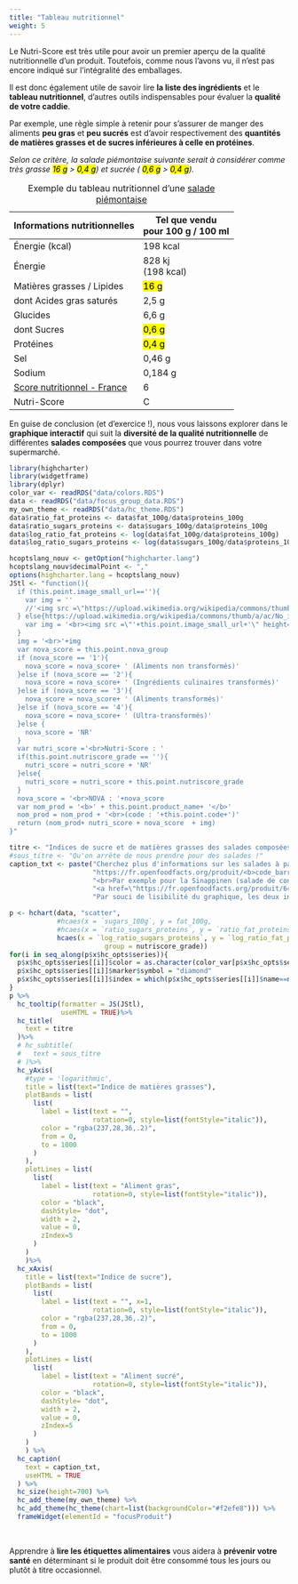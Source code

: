```yaml
---
title: "Tableau nutritionnel"
weight: 5
---
```


Le Nutri-Score est très utile pour avoir un premier aperçu de la qualité nutritionnelle d’un produit. Toutefois, comme nous l’avons vu, il n’est pas encore indiqué sur l’intégralité des emballages. 

Il est donc également utile de savoir lire **la liste des ingrédients** et le **tableau nutritionnel**, d’autres outils indispensables pour évaluer la **qualité de votre caddie**. 

Par exemple, une règle simple à retenir pour s’assurer de manger des aliments **peu gras** et **peu sucrés** est d’avoir respectivement des **quantités de matières grasses et de sucres inférieures à celle en protéines**.

<i>Selon ce critère, la salade piémontaise suivante serait à considérer comme très grasse <mark>16 g</mark> &gt; <mark>0,4 g</mark>) et sucrée ( <mark>0,6 g</mark> &gt; <mark>0,4 g</mark>).</i>

<table id="nutrition_data_table" class="data_table">
<caption>Exemple du tableau nutritionnel d'une <a href="https://fr.openfoodfacts.org/produit/0201400016732/" target="_blank">salade piémontaise</a></caption>
<thead class="nutriment_header">
 
<tr>
<th scope="col">Informations nutritionnelles</th>

<th class="nutriment_value " scope="col">Tel que vendu<br>pour 100 g / 100 ml</th>

</tr>
</thead>

<tbody>
<!--  Generating table body -->



<tr id="nutriment_energy-kcal_tr" class="nutriment_main">
<td class="nutriment_label">
Énergie (kcal)
</td>



<td class="nutriment_value ">
198 kcal
</td>



</tr>



<tr id="nutriment_energy_tr" class="nutriment_main">
<td class="nutriment_label">
Énergie
</td>



<td class="nutriment_value ">
828 kj<br>(198 kcal)
</td>



</tr>



<tr id="nutriment_fat_tr" class="nutriment_main">
<td class="nutriment_label">
Matières grasses / Lipides
</td>



<td class="nutriment_value ">
<mark>16 g</mark>
</td>


</tr>



<tr id="nutriment_saturated-fat_tr" class="nutriment_sub">
<td class="nutriment_label">
dont Acides gras saturés
</td>



<td class="nutriment_value ">
2,5 g
</td>





</tr>



<tr id="nutriment_carbohydrates_tr" class="nutriment_main">
<td class="nutriment_label">
Glucides
</td>



<td class="nutriment_value ">
6,6 g
</td>

</tr>



<tr id="nutriment_sugars_tr" class="nutriment_sub">
<td class="nutriment_label">
dont Sucres
</td>



<td class="nutriment_value ">
<mark>0,6 g</mark>
</td>



</tr>



<tr id="nutriment_proteins_tr" class="nutriment_main">
<td class="nutriment_label">
Protéines
</td>



<td class="nutriment_value ">
<mark>0,4 g</mark>
</td>




</tr>



<tr id="nutriment_salt_tr" class="nutriment_main">
<td class="nutriment_label">
Sel
</td>



<td class="nutriment_value ">
0,46 g
</td>




</tr>



<tr id="nutriment_sodium_tr" class="nutriment_sub">
<td class="nutriment_label">
Sodium
</td>



<td class="nutriment_value ">
0,184 g
</td>





</tr>



<tr id="nutriment_nutrition-score-fr_tr" class="nutriment_main">
<td class="nutriment_label">
<a href="/nutriscore" title="$product_ref->{nutrition_score_debug}">Score nutritionnel - France</a>
</td>



<td class="nutriment_value ">
6 
</td>




</tr>



<tr id="nutriment_nutriscore_tr" class="nutriment_sub">
<td class="nutriment_label">
Nutri-Score
</td>



<td class="nutriment_value ">
C
</td>




</tr>


</tbody>

</table>






En guise de conclusion (et d'exercice !), nous vous laissons explorer dans le **graphique interactif** qui suit la **diversité de la qualité nutritionnelle** de différentes **salades composées** que vous pourrez trouver dans votre supermarché. 


```r
library(highcharter)
library(widgetframe)
library(dplyr)
color_var <- readRDS("data/colors.RDS")
data <- readRDS("data/focus_group_data.RDS")
my_own_theme <- readRDS("data/hc_theme.RDS")
data$ratio_fat_proteins <- data$fat_100g/data$proteins_100g
data$ratio_sugars_proteins <- data$sugars_100g/data$proteins_100g
data$log_ratio_fat_proteins <- log(data$fat_100g/data$proteins_100g)
data$log_ratio_sugars_proteins <- log(data$sugars_100g/data$proteins_100g)

hcoptslang_nouv <- getOption("highcharter.lang")
hcoptslang_nouv$decimalPoint <- ","
options(highcharter.lang = hcoptslang_nouv)
JStl <- "function(){
  if (this.point.image_small_url==''){
    var img = ''
    //'<img src =\"https://upload.wikimedia.org/wikipedia/commons/thumb/a/ac/No_image_available.svg/600px-No_image_available.svg.png\" width=\"82\"\"/>'
  } else{https://upload.wikimedia.org/wikipedia/commons/thumb/a/ac/No_image_available.svg/600px-No_image_available.svg.png
    var img = '<br><img src =\"'+this.point.image_small_url+'\" height=\"82\"/>'
  }
  img = '<br>'+img
  var nova_score = this.point.nova_group
  if (nova_score == '1'){
    nova_score = nova_score+ ' (Aliments non transformés)'
  }else if (nova_score == '2'){
    nova_score = nova_score+ ' (Ingrédients culinaires transformés)'
  }else if (nova_score == '3'){
    nova_score = nova_score+ ' (Aliments transformés)'
  }else if (nova_score == '4'){
    nova_score = nova_score+ ' (Ultra-transformés)'
  }else {
    nova_score = 'NR'
  }
  var nutri_score ='<br>Nutri-Score : ' 
  if(this.point.nutriscore_grade == ''){
    nutri_score = nutri_score + 'NR'
  }else{
    nutri_score = nutri_score + this.point.nutriscore_grade
  }
  nova_score = '<br>NOVA : '+nova_score
  var nom_prod = '<b>' + this.point.product_name+ '</b>'
  nom_prod = nom_prod + '<br>(code : '+this.point.code+')'
  return (nom_prod+ nutri_score + nova_score  + img)
}"
```


```r
titre <- "Indices de sucre et de matières grasses des salades composées vendues en France"
#sous_titre <- "Qu'on arrête de nous prendre pour des salades !"
caption_txt <- paste("Cherchez plus d'informations sur les salades à partir du code-barres en utilisant le lien",
                     "https://fr.openfoodfacts.org/produit/<b>code_barre</b>.",
                     "<br>Par exemple pour la Sinappinen (salade de concombres) :",
                     "<a href=\"https://fr.openfoodfacts.org/produit/6424908462502\">https://fr.openfoodfacts.org/produit/6424908462502</a>.<br>",
                     "Par souci de lisibilité du graphique, les deux indices correspondent aux logarithmes des rapports sucre/protéines et matières grasses/protéines. Un indice supérieur à 0 est ainsi équivalent à un ratio supérieur à 1.")

p <- hchart(data, "scatter",
            #hcaes(x = `sugars_100g`, y = fat_100g,
            #hcaes(x = `ratio_sugars_proteins`, y = `ratio_fat_proteins`,
            hcaes(x = `log_ratio_sugars_proteins`, y = `log_ratio_fat_proteins`,
                        group = nutriscore_grade))
for(i in seq_along(p$x$hc_opts$series)){
  p$x$hc_opts$series[[i]]$color = as.character(color_var[p$x$hc_opts$series[[i]]$name])
  p$x$hc_opts$series[[i]]$marker$symbol = "diamond"
  p$x$hc_opts$series[[i]]$index = which(p$x$hc_opts$series[[i]]$name==names(color_var))
}
p %>% 
  hc_tooltip(formatter = JS(JStl),
             useHTML = TRUE)%>% 
  hc_title(
    text = titre
  )%>% 
  # hc_subtitle(
  #   text = sous_titre
  # )%>% 
  hc_yAxis(
    #type = 'logarithmic',
    title = list(text="Indice de matières grasses"),
    plotBands = list(
      list(
        label = list(text = "",
                     rotation=0, style=list(fontStyle="italic")),
        color = "rgba(237,28,36,.2)",
        from = 0,
        to = 1000
      )
    ),
    plotLines = list(
      list(
        label = list(text = "Aliment gras",
                     rotation=0, style=list(fontStyle="italic")),
        color = "black",
        dashStyle= "dot",
        width = 2,
        value = 0,
        zIndex=5
      )
    )
    )%>% 
  hc_xAxis(
    title = list(text="Indice de sucre"),
    plotBands = list(
      list(
        label = list(text = "", x=1,
                     rotation=0, style=list(fontStyle="italic")),
        color = "rgba(237,28,36,.2)",
        from = 0,
        to = 1000
      )
    ),
    plotLines = list(
      list(
        label = list(text = "Aliment sucré",
                     rotation=0, style=list(fontStyle="italic")),
        color = "black",
        dashStyle= "dot",
        width = 2,
        value = 0,
        zIndex=5
      )
    )
    ) %>% 
  hc_caption(
    text = caption_txt,
    useHTML = TRUE
  ) %>%
  hc_size(height=700) %>% 
  hc_add_theme(my_own_theme) %>% 
  hc_add_theme(hc_theme(chart=list(backgroundColor="#f2efe8"))) %>% 
  frameWidget(elementId = "focusProduit")
```


</br>

<div class="encadre">
Apprendre à <b>lire les étiquettes alimentaires</b> vous aidera à <b>prévenir votre santé</b> en déterminant si le produit doit être consommé tous les jours ou plutôt à titre occasionnel. 
</div>

